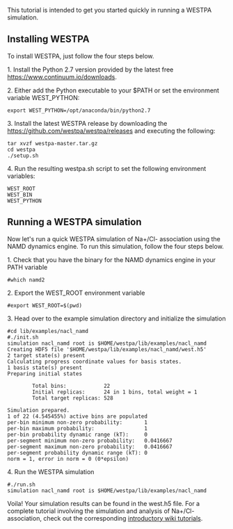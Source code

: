 This tutorial is intended to get you started quickly in running a WESTPA simulation.

== Installing WESTPA ==

To install WESTPA, just follow the four steps below.

1. Install the Python 2.7 version provided by the latest free [[Anaconda Python distribution|https://www.continuum.io/downloads]]. 

2. Either add the Python executable to your $PATH or set the environment variable WEST_PYTHON: 
<pre>export WEST_PYTHON=/opt/anaconda/bin/python2.7</pre>

3. Install the latest WESTPA release by downloading the [[tar.gz file|https://github.com/westpa/westpa/releases]] and executing the following: 
<pre>tar xvzf westpa-master.tar.gz
cd westpa
./setup.sh </pre>

4. Run the resulting westpa.sh script to set the following environment variables: 
<pre>WEST_ROOT
WEST_BIN
WEST_PYTHON</pre>

== Running a WESTPA simulation ==

Now let's run a quick WESTPA simulation of Na+/Cl- association using the NAMD dynamics engine. To run this simulation, follow the four steps below. 

1. Check that you have the binary for the NAMD dynamics engine in your PATH variable
<pre>#which namd2</pre>

2. Export the WEST_ROOT environment variable
<pre>#export WEST_ROOT=$(pwd)</pre>

3. Head over to the example simulation directory and initialize the simulation

<pre>#cd lib/examples/nacl_namd
#./init.sh
simulation nacl_namd root is $HOME/westpa/lib/examples/nacl_namd
Creating HDF5 file '$HOME/westpa/lib/examples/nacl_namd/west.h5'
2 target state(s) present
Calculating progress coordinate values for basis states.
1 basis state(s) present
Preparing initial states

        Total bins:            22
        Initial replicas:      24 in 1 bins, total weight = 1
        Total target replicas: 528

Simulation prepared.
1 of 22 (4.545455%) active bins are populated
per-bin minimum non-zero probability:       1
per-bin maximum probability:                1
per-bin probability dynamic range (kT):     0
per-segment minimum non-zero probability:   0.0416667
per-segment maximum non-zero probability:   0.0416667
per-segment probability dynamic range (kT): 0
norm = 1, error in norm = 0 (0*epsilon)</pre>

4. Run the WESTPA simulation

<pre>#./run.sh
simulation nacl_namd root is $HOME/westpa/lib/examples/nacl_namd</pre>
Voila! Your simulation results can be found in the west.h5 file. For a complete tutorial involving the simulation and analysis of Na+/Cl- association, check out the corresponding [[WESTPA Tutorials|introductory wiki tutorials]].

